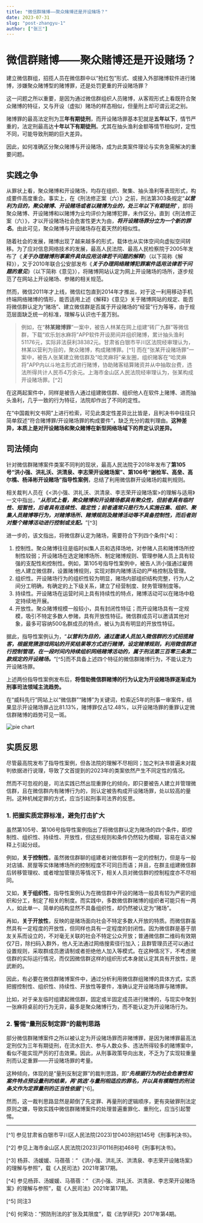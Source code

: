 ```yaml
---
title: "微信群赌博——聚众赌博还是开设赌场？"
date: 2023-07-31
slug: "post-zhangyu-1"
author: ["张三"]
---
```


# 微信群赌博——聚众赌博还是开设赌场？

建立微信群组，招揽人员在微信群中以“抢红包”形式、或接入外部赌博软件进行赌博，涉嫌聚众赌博型的赌博罪，还是处罚更重的开设赌场罪？

这一问题之所以重要，是因为通过微信群组织人员赌博，从客观形式上看既符合聚众赌博的特征，又与开设（虚拟）赌场的样态相似，但量刑上却可谓云泥之别。

赌博罪的最高法定刑为**三年有期徒刑**，而开设赌场罪基本犯就是**五年以下**，情节严重的，法定刑最高达**十年以下有期徒刑**。尤其在抽头渔利金额等情节相似时，定性不同，可能导致刑期的巨大差异。

因此，如何准确区分聚众赌博与开设赌场，成为此类案件理论与实务急需解决的重要问题。

## 实践之争

从罪状上看，聚众赌博和开设赌场，均存在组织、聚集、抽头渔利等表现形式，构成要件高度重合。事实上，在《刑法修正案（六）》之前，刑法第303条规定“**_以营利为目的，聚众赌博、开设赌场或者以赌博为业的，处三年以下有期徒刑_**”，即将聚众赌博、开设赌博和以赌博为业均评价为赌博犯罪，未作区分。直到《刑法修正案（六）》，才以开设赌场社会危害性更大为由，**_将开设赌场罪分立为一个新的罪名_**。由此可见，聚众赌博与开设赌场存在着天然的相似性。

随着社会的发展，赌博出现了越来越多的形式，载体也从实体空间向虚拟空间转移。为了应对信息网络技术的发展，最高人民法院、最高人民检察院于2005年发布了《**_关于办理赌博刑事案件具体应用法律若干问题的解释_**》（以下简称《解释》），又于2010年联合公安部发布《**_关于办理网络赌博犯罪案件适用法律若干问题的意见_**》（以下简称《意见》），将赌博网站认定为网上开设赌场的场所，逐步规范了在网站上开设赌场、参赌的相关规范。

然而，微信2011年才上线，微信红包直到2014年才推出，对于这一利用移动手机终端网络赌博的情形，能否适用上述《解释》《意见》关于赌博网站的规定、能否将微信群认定为“赌场”、建立微信群是否属于开设赌场的“经营”行为等等，由于规范层面缺乏统一的标准，理解与认识也千差万别。

> 例如，在“**林某赌博罪**”一案中，被告人林某在网上组建“砖厂九群”等微信群，下载“欢乐划水麻将”APP软件开设房间并组织赌博，累计抽头渔利51176元，实际非法获利38382元。甘肃省白银市平川区法院经审理认为，林某以营利为目的，聚众赌博，构成赌博罪。[^1]
> 而在“张某开设赌场罪”一案中，被告人张某建立微信群及“哈灵麻将”亲友圈，组织赌客在“哈灵麻将”APP内以斗地主形式进行赌博，协助赌客结算赌资并从中抽取台费，违法所得共计人民币4万余元。上海市金山区人民法院经审理认为，张某构成开设赌场罪。[^2]

在这两起案件中，同样是被告人通过组建微信群、组织他人在软件上赌博、进而抽头渔利，几乎一致的行为特征，法院却作出了不同的定性。

在“中国裁判文书网”上进行检索，可见此类定性差异比比皆是，且判决书中往往只简单叙述“符合赌博罪/开设赌场罪的构成要件”，缺乏充分的裁判理由。**这种差异，本质上是对开设赌场和聚众赌博在新型网络场域下的界定认识差异。**

## 司法倾向

针对微信群赌博案件类案不同判的现状，最高人民法院于2018年发布了**第105号“洪小强、洪礼沃、洪清泉、李志荣开设赌场案”、第106号“谢检军、高垒、高尔樵、杨泽彬开设赌场”指导性案例**，总结了利用微信群开设赌场的裁判规则。

相关裁判人员在《\<洪小强、洪礼沃、洪清泉、李志荣开设赌场案\>的理解与适用》一文中指出，“**_从形式上看，聚众赌博和开设赌场都具有聚众性，但前者具有临时性、短暂性，后者具有连续性、稳定性；前者通常只是行为人实施召集、组织、聚集人员赌博等行为，对赌博场所、赌博规则及赌博活动等不具备控制性，而后者则对整个赌博活动进行控制或支配。_**”[^3]

进一步的，该文指出，将微信群认定为赌场，需要符合下列四个条件[^4]：

1. 控制性。聚众赌博往往是临时纠集人员和选择场地，对参赌人员和赌博场所控制性较弱；开设赌场在选定赌博场所、制定赌博规则、管理参赌人员上具有较强的支配性和控制性。例如，第105号指导性案例中，被告人洪小强通过雇佣他人建立微信群，设置赌博规则，实现对群内赌博活动的严格控制及管理。
2. 组织性。开设赌场行为的组织性较为明显，赌场内部组织结构完整，行为人之间分工明确，有确定的上下级关系，建立了经营制度、财务管理制度等。
3. 持续性。开设赌场在运营时间上具有持续性的特点，赌博活动可以在赌场中稳定持续地开展。
4. 开放性。聚众赌博规模一般较小，具有封闭性特征；而开设赌场具有一定规模，吸引不特定多数人参赌，具有开放性特征。微信群成员可以邀请其他对象，最多可容纳500名群成员的特点，被认为具有明显的开放性特征。

据此，指导性案例认为，“**_以营利为目的，通过邀请人员加入微信群的方式招揽赌客，根据竞猜游戏网站的开奖结果等方式进行赌博，设定赌博规则，利用微信群进行控制管理，在一段时间内持续组织网络赌博活动的，属于刑法第三百零三条第二款规定的开设赌场。_**”[^5]而不具备上述四个特征的微信群赌博行为，不能认定为开设赌场罪。

上述两份指导性案例发布后，**将借助微信群赌博的行为认定为开设赌场罪逐渐成为刑事司法领域主流趋势。**

在“威科先行”网站上以“微信群”“赌博”为关键词，检索近5年的刑事一审案件，结果显示开设赌场罪占比81.13%，赌博罪仅占12.48%，以开设赌场罪的重罪认定微信群赌博的趋势可见一斑。

![pie chart](/images/publications/pie-chart.png)

## 实质反思

尽管最高院发布了指导性案例，但各法院的理解不尽相同；加之判决书普遍未对裁判依据进行说理，导致了文首提到的2023年的类案依然产生不同定性的情况。

然而不可忽视的是，司法实践已然出现重罪化的倾向，即只要被告人建立并管理微信群，且在微信群内有赌博行为的，则认定被告构成开设赌场罪，处以较高的量刑。这种机械定罪的方式，应当引起刑事司法界的反思。

### 1. 把握实质定罪标准，避免打击扩大

虽然第105号、第106号指导性案例指出了将微信群认定为赌场的四个条件，即控制性、组织性、持续性、开放性，但这些规则和条件仍然较为模糊，容易在语义解释上引起分歧。

例如，**关于控制性**，虽然微信群聊的组建者对微信群有一定的控制力，但是与一般对店铺、房屋等实体赌博场所的控制程度不可同日而语；并且，在群主组建微信群后转移管理权、或者增加管理员等情况下，相关人员对微信群的控制程度亦不尽相同。

又如，**关于组织性**，指导性案例认为在微信群中开设的赌场一般具有较为严密的组织和分工，制定了相关的制度。而实践中，多数微信群赌博的组织者可能只有一两人，如此单一、简单的结构显然不具备组织性，却仍然被认定为“赌场”。

再如，**关于开放性**，反映的是赌场面向社会不特定多数人开放的特质。而微信群虽然具有一定程度的开放性，但同样也具有一定程度的封闭性。因为微信群是基于朋友关系而设立的，不对毫无关联的社会不特定公众开放；普通微信群二维码有效期仅7日，除扫码入群外，他人无法通过网络搜索径行加入；且群管理员还可以通过设置规则，采取群成员邀请制或者拒绝他人加入等模式。在这种情况下，不考虑微信群的实际运行情况，而仅因微信群这样的组织形式本身就认定其具有开放性，是武断的。

因此，有必要在微信群赌博案件中，通过分析利用微信群组赌博的具体方式，实质把握控制性、组织性、持续性、开放性等要件，准确认定开设赌场罪与赌博罪。

比如，对于亲友临时组建起微信群，固定或半固定成员进行赌博的，与现实中聚到一张麻将桌前的行为无异，最多是聚众赌博行为，而不能认定为开设赌场行为。

### 2. 警惕“量刑反制定罪”的裁判思路

部分微信群赌博案件之所以被认定为开设赌场罪而非赌博罪，是因为赌博罪最高法定刑仅为三年有期徒刑，在流水巨大、参与人数众多、违法所得较多的赌博案中，看似不能实现严厉的打击效果。因此，从刑事政策导向出发，不乏为了实现较重量刑而认定重罪——开设赌场罪的考量。

这种倾向，体现的是“量刑反制定罪”的裁判思路，即“**_先根据行为的社会危害性和案件特点预设量刑的结果，再‘挑选’与量刑相适应的罪名，并以具有模糊性的刑法条文作为定罪量刑的正当性依据_**”[^6]。

然而，这一裁判思路显然是颠倒了先定罪、再量刑的逻辑顺序，更有突破罪刑法定原则之嫌，导致实践中微信群赌博案件的处理普遍重罪化、重刑化，应当引起警惕。

---

[^1] 参见甘肃省白银市平川区人民法院(2023)甘0403刑初145号《刑事判决书》。

[^2] 参见上海市金山区人民法院(2023)沪0116刑初468号《刑事判决书》。

[^3] 杨菲、汤媛媛、马蓓蓓：“ 《洪小强、洪礼沃、洪清泉、李志荣开设赌场案》的理解与参照”，载《人民司法》2021年第17期。

[^4] 参见杨菲、汤媛媛、马蓓蓓：“ 《洪小强、洪礼沃、洪清泉、李志荣开设赌场案》的理解与参照”，载《人民司法》2021年第17期。

[^5] 同注3

[^6] 何荣功：“预防刑法的扩张及其限度”，载《法学研究》2017年第4期。
